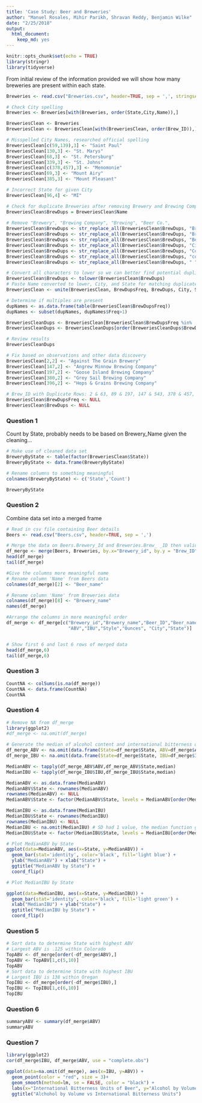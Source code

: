 ```yaml
---
title: 'Case Study: Beer and Breweries'
author: "Manuel Rosales, Mihir Parikh, Shravan Reddy, Benjamin Wilke"
date: "2/25/2018"
output:
  html_document:
    keep_md: yes
---
```


```r
knitr::opts_chunk$set(echo = TRUE)
library(stringr)
library(tidyverse)
```

From initial review of the information provided we will show how many breweries are present within each state.

```r
Breweries <- read.csv("Breweries.csv", header=TRUE, sep = ',', stringsAsFactors = FALSE)

# Check City spelling
Breweries <- Breweries[with(Breweries, order(State,City,Name)),]

BreweriesClean <- Breweries
BreweriesClean <- BreweriesClean[with(BreweriesClean, order(Brew_ID)),]

# Misspelled City Names, researched official spelling 
BreweriesClean[c(59,139),3] <- "Saint Paul" 
BreweriesClean[130,3] <- "St. Marys" 
BreweriesClean[68,3] <- "St. Petersburg" 
BreweriesClean[339,3] <- "St. Johns" 
BreweriesClean[c(378,457),3] <- "Menomonie" 
BreweriesClean[69,3] <- "Mount Airy" 
BreweriesClean[385,3] <- "Mount Pleasant" 

# Incorrect State for given City
BreweriesClean[96,4] <- "MI" 

# Check for duplicate Breweries after removing Brewery and Brewing Company
BreweriesClean$BrewDups = BreweriesClean$Name
  
# Remove "Brewery", "Brewing Company", "Brewing", "Beer Co.", 
BreweriesClean$BrewDups <- str_replace_all(BreweriesClean$BrewDups, "Brewery", "")
BreweriesClean$BrewDups <- str_replace_all(BreweriesClean$BrewDups, "Brewing", "")
BreweriesClean$BrewDups <- str_replace_all(BreweriesClean$BrewDups, "Beer", "")
BreweriesClean$BrewDups <- str_replace_all(BreweriesClean$BrewDups, "Cider", "")
BreweriesClean$BrewDups <- str_replace_all(BreweriesClean$BrewDups, "Company", "")
BreweriesClean$BrewDups <- str_replace_all(BreweriesClean$BrewDups, "co.", "")
BreweriesClean$BrewDups <- str_replace_all(BreweriesClean$BrewDups, " ", "")

# Convert all characters to lower so we can better find potential duplicates
BreweriesClean$BrewDups <- tolower(BreweriesClean$BrewDups)
# Paste Name converted to lower, City, and State for matching duplicates
BreweriesClean <- unite(BreweriesClean, BrewDupsFreq, BrewDups, City, State, sep = ",", remove = FALSE)

# Determine if multiples are present
dupNames <- as.data.frame(table(BreweriesClean$BrewDupsFreq))
dupNames <- subset(dupNames, dupNames$Freq>1)

BreweriesCleanDups <- BreweriesClean[BreweriesClean$BrewDupsFreq %in%  dupNames$Var1,]
BreweriesCleanDups <- BreweriesCleanDups[order(BreweriesCleanDups$BrewDupsFreq),]

# Review results
BreweriesCleanDups

# Fix based on observations and other data discovery
BreweriesClean[2,2] <- "Against The Grain Brewery"
BreweriesClean[147,2] <- "Angrew Minnow Brewing Company"
BreweriesClean[197,2] <- "Goose Island Brewing Company"
BreweriesClean[380,2] <- "Grey Sail Brewing Company"
BreweriesClean[396,2] <- "Hops & Grains Brewing Company"

# Brew_ID with Duplicate Rows: 2 & 63, 89 & 197, 147 & 543, 378 & 457, 59 & 139
BreweriesClean$BrewDupsFreq <- NULL
BreweriesClean$BrewDups <- NULL
```


### Question 1
Count by State, probably  needs to be based on Brewery_Name given the cleaning...

```r
# Make use of cleaned data set
BreweryByState <- table(factor(BreweriesClean$State))
BreweryByState <- data.frame(BreweryByState)

# Rename columns to something meaningful
colnames(BreweryByState) <- c('State','Count')

BreweryByState
```

### Question 2
Combine data set into a merged frame

```r
# Read in csv file containing Beer details
Beers <- read.csv("Beers.csv", header=TRUE, sep = ',')

# Merge the data on Beers.Brewery_Id and Breweries.Brew_ _ID then validate merged file
df_merge <- merge(Beers, Breweries, by.x="Brewery_id", by.y = "Brew_ID")
head(df_merge)
tail(df_merge)

#Give the columns more meaningful name
# Rename column 'Name' from Beers data
colnames(df_merge)[2] <- "Beer_name"

# Rename column 'Name' from Breweries data
colnames(df_merge)[8] <- "Brewery_name"
names(df_merge)

#Arrange the columns in more meaningful order
df_merge <- df_merge[c("Brewery_id","Brewery_name","Beer_ID","Beer_name",
                       "ABV","IBU","Style","Ounces", "City","State")]


# Show first 6 and last 6 rows of merged data
head(df_merge,6)
tail(df_merge,6)
```

### Question 3

```r
CountNA <- colSums(is.na(df_merge))
CountNA <- data.frame(CountNA)
CountNA
```

### Question 4

```r
# Remove NA from df_merge
library(ggplot2)
#df_merge <- na.omit(df_merge)

# Generate the median of alcohol content and international bitterness unit for each State
df_merge_ABV <- na.omit(data.frame(State=df_merge$State, ABV=df_merge$ABV)) #, IBU=df_merge$IBU)
df_merge_IBU <- na.omit(data.frame(State=df_merge$State, IBU=df_merge$IBU))

MedianABV <- tapply(df_merge_ABV$ABV,df_merge_ABV$State,median)
MedianIBU <- tapply(df_merge_IBU$IBU,df_merge_IBU$State,median)

MedianABV <- as.data.frame(MedianABV)
MedianABV$State <- rownames(MedianABV)
rownames(MedianABV) <- NULL
MedianABV$State <- factor(MedianABV$State, levels = MedianABV[order(MedianABV$MedianABV), "State"])

MedianIBU <- as.data.frame(MedianIBU)
MedianIBU$State <- rownames(MedianIBU)
rownames(MedianIBU) <- NULL
MedianIBU <- na.omit(MedianIBU) # SD had 1 value, the median function generated a null
MedianIBU$State <- factor(MedianIBU$State, levels = MedianIBU[order(MedianIBU$MedianIBU), "State"])

# Plot MedianABV by State
ggplot(data=MedianABV, aes(x=State, y=MedianABV)) +
  geom_bar(stat='identity', color='black', fill='light blue') +
  ylab("MedianABV") + xlab("State") +
  ggtitle("MedianABV by State") +
  coord_flip()

# Plot MedianIBU by State  

ggplot(data=MedianIBU, aes(x=State, y=MedianIBU)) +
  geom_bar(stat='identity', color='black', fill='light green') +
  xlab("MedianIBU") + ylab("State") +
  ggtitle("MedianIBU by State") + 
  coord_flip()
```

### Question 5

```r
# Sort data to determine State with highest ABV
# Largest ABV is .125 within Colorado
TopABV <- df_merge[order(-df_merge$ABV),]
TopABV <- TopABV[1,c(5,10)]
TopABV
# Sort data to determine State with highest IBU
# Largest IBU is 138 within Oregan
TopIBU <- df_merge[order(-df_merge$IBU),]
TopIBU <- TopIBU[1,c(6,10)]
TopIBU
```

### Question 6

```r
summaryABV <- summary(df_merge$ABV)
summaryABV
```

### Question 7
```r
library(ggplot2)
cor(df_merge$IBU, df_merge$ABV, use = "complete.obs")

ggplot(data=na.omit(df_merge), aes(x=IBU, y=ABV)) + 
  geom_point(color = "red", size = 3)+
  geom_smooth(method=lm, se = FALSE, color = "black") +
  labs(x="International Bitterness Units of Beer", y="Alcohol by Volume of Beer") + 
  ggtitle("Alchohol by Volume vs International Bitterness Units")
```